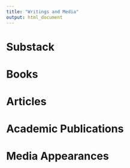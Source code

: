 ```yaml
---
title: "Writings and Media"
output: html_document
---
```


# Substack

# Books

# Articles

# Academic Publications

# Media Appearances